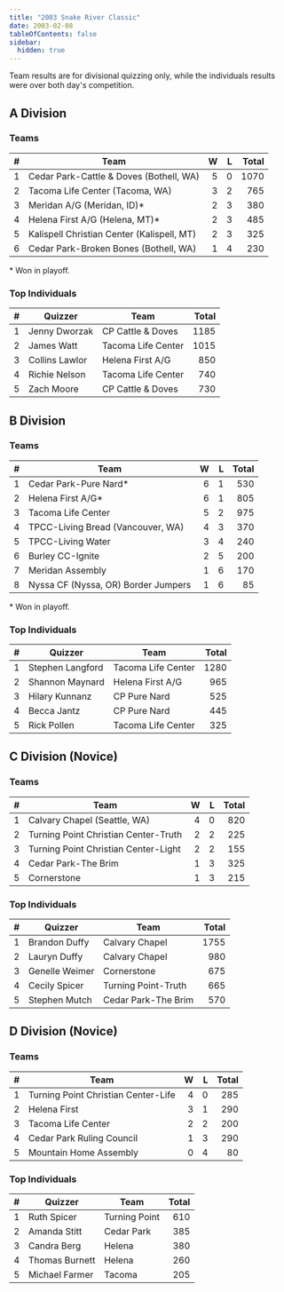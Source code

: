 ```yaml
---
title: "2003 Snake River Classic"
date: 2003-02-08
tableOfContents: false
sidebar:
  hidden: true
---
```


Team results are for divisional quizzing only, while the individuals results were over both day's competition.

## A Division

### Teams

|    # | Team                                       |    W |    L | Total |
| ---: | ------------------------------------------ | ---: | ---: | ----: |
|    1 | Cedar Park-Cattle & Doves (Bothell, WA)    |    5 |    0 |  1070 |
|    2 | Tacoma Life Center (Tacoma, WA)            |    3 |    2 |   765 |
|    3 | Meridan A/G (Meridan, ID)*                 |    2 |    3 |   380 |
|    4 | Helena First A/G (Helena, MT)*             |    2 |    3 |   485 |
|    5 | Kalispell Christian Center (Kalispell, MT) |    2 |    3 |   325 |
|    6 | Cedar Park-Broken Bones (Bothell, WA)      |    1 |    4 |   230 |

\* Won in playoff.

### Top Individuals

|    # | Quizzer        | Team               | Total |
| ---: | -------------- | ------------------ | ----: |
|    1 | Jenny Dworzak  | CP Cattle & Doves  |  1185 |
|    2 | James Watt     | Tacoma Life Center |  1015 |
|    3 | Collins Lawlor | Helena First A/G   |   850 |
|    4 | Richie Nelson  | Tacoma Life Center |   740 |
|    5 | Zach Moore     | CP Cattle & Doves  |   730 |

## B Division

### Teams

|    # | Team                                |    W |    L | Total |
| ---: | ----------------------------------- | ---: | ---: | ----: |
|    1 | Cedar Park-Pure Nard*               |    6 |    1 |   530 |
|    2 | Helena First A/G*                   |    6 |    1 |   805 |
|    3 | Tacoma Life Center                  |    5 |    2 |   975 |
|    4 | TPCC-Living Bread (Vancouver, WA)   |    4 |    3 |   370 |
|    5 | TPCC-Living Water                   |    3 |    4 |   240 |
|    6 | Burley CC-Ignite                    |    2 |    5 |   200 |
|    7 | Meridan Assembly                    |    1 |    6 |   170 |
|    8 | Nyssa CF (Nyssa, OR) Border Jumpers |    1 |    6 |    85 |

\* Won in playoff.

### Top Individuals

|    # | Quizzer          | Team               | Total |
| ---: | ---------------- | ------------------ | ----: |
|    1 | Stephen Langford | Tacoma Life Center |  1280 |
|    2 | Shannon Maynard  | Helena First A/G   |   965 |
|    3 | Hilary Kunnanz   | CP Pure Nard       |   525 |
|    4 | Becca Jantz      | CP Pure Nard       |   445 |
|    5 | Rick Pollen      | Tacoma Life Center |   325 |

## C Division (Novice)

### Teams

|    # | Team                                 |    W |    L | Total |
| ---: | ------------------------------------ | ---: | ---: | ----: |
|    1 | Calvary Chapel (Seattle, WA)         |    4 |    0 |   820 |
|    2 | Turning Point Christian Center-Truth |    2 |    2 |   225 |
|    3 | Turning Point Christian Center-Light |    2 |    2 |   155 |
|    4 | Cedar Park-The Brim                  |    1 |    3 |   325 |
|    5 | Cornerstone                          |    1 |    3 |   215 |

### Top Individuals

|    # | Quizzer        | Team                | Total |
| ---: | -------------- | ------------------- | ----: |
|    1 | Brandon Duffy  | Calvary Chapel      |  1755 |
|    2 | Lauryn Duffy   | Calvary Chapel      |   980 |
|    3 | Genelle Weimer | Cornerstone         |   675 |
|    4 | Cecily Spicer  | Turning Point-Truth |   665 |
|    5 | Stephen Mutch  | Cedar Park-The Brim |   570 |

## D Division (Novice)

### Teams

|    # | Team                                |    W |    L | Total |
| ---: | ----------------------------------- | ---: | ---: | ----: |
|    1 | Turning Point Christian Center-Life |    4 |    0 |   285 |
|    2 | Helena First                        |    3 |    1 |   290 |
|    3 | Tacoma Life Center                  |    2 |    2 |   200 |
|    4 | Cedar Park Ruling Council           |    1 |    3 |   290 |
|    5 | Mountain Home Assembly              |    0 |    4 |    80 |

### Top Individuals

|    # | Quizzer        | Team          | Total |
| ---: | -------------- | ------------- | ----: |
|    1 | Ruth Spicer    | Turning Point |   610 |
|    2 | Amanda Stitt   | Cedar Park    |   385 |
|    3 | Candra Berg    | Helena        |   380 |
|    4 | Thomas Burnett | Helena        |   260 |
|    5 | Michael Farmer | Tacoma        |   205 |
